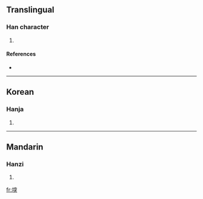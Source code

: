 ==Translingual==

===Han character===
{{Han char|rn=32|rad=土|as=09|sn=12|four=|canj=土十金大 (GJCK)}}

# {{defn|Han|sort=土09}}

====References====
* {{Han ref|kx=0232.190|dkj=05235|dj=0470.160|hdz=10467.070|uh=5817|ud=22551}}

----

==Korean==

===Hanja===
{{ko-hanja|hangeul=돌|rv=dol|mr=tol}}

# {{defn|Korean}}

----

==Mandarin==

===Hanzi===
{{cmn-hanzi|pin=[[tū]] ([[tu1]])|wg=t'u<sup>1</sup>}}

# {{defn|Mandarin}}

[[fr:堗]]